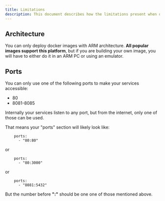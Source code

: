```yaml
---
title: Limitations
description: This document describes how the limitations present when deploying in Docker Deploy.
---
```


## Architecture

You can only deploy docker images with ARM architecture. **All popular images support this platform**, but if you are building your own image, you will have to either do it in an ARM PC or using an emulator.

## Ports

You can only use one of the following ports to make your services accessible:
- 80
- 8081-8085

Internally your services listen to any port, but from the internet, only one of those can be used.

That means your "ports" section will likely look like:

```
    ports:
      - "80:80"
```
or
```
    ports:
      - "80:3000"
```
or
```
    ports:
      - "8081:5432"
```

But the number before **":"** should be one one of those mentioned above.